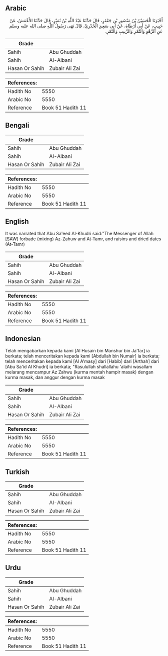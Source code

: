## Arabic


<div dir="rtl" lang="ar" style={{fontSize:'larger',backgroundColor:'#f8f9fa',padding:20}}>
أَخْبَرَنَا الْحُسَيْنُ بْنُ مَنْصُورِ بْنِ جَعْفَرٍ، قَالَ حَدَّثَنَا عَبْدُ اللَّهِ بْنُ نُمَيْرٍ، قَالَ حَدَّثَنَا الأَعْمَشُ، عَنْ حَبِيبٍ، عَنْ أَبِي أَرْطَاةَ، عَنْ أَبِي سَعِيدٍ الْخُدْرِيِّ، قَالَ نَهَى رَسُولُ اللَّهِ صلى الله عليه وسلم عَنِ الزَّهْوِ وَالتَّمْرِ وَالزَّبِيبِ وَالتَّمْرِ‏.‏
</div>
<div style={{backgroundColor:'#f8f9fa',padding:20, marginBottom: 10}}><table> <thead> <tr> <th>Grade</th> <th></th> </tr> </thead> <tbody> <tr><td>Sahih</td><td>Abu Ghuddah</td></tr><tr><td>Sahih</td><td>Al-Albani</td></tr><tr><td>Hasan Or Sahih</td><td>Zubair Ali Zai</td></tr></tbody></table><table> <thead> <tr> <th>References:</th> <th></th> </tr> </thead> <tbody><tr><td>Hadith No</td><td>5550</td></tr><tr><td>Arabic No</td><td>5550</td></tr><tr><td>Reference</td><td>Book 51 Hadith 11</td></tr></tbody></table></div>

## Bengali


<div dir="ltr" lang="bn" style={{fontSize:'larger',backgroundColor:'#f8f9fa',padding:20}}>

</div>
<div style={{backgroundColor:'#f8f9fa',padding:20, marginBottom: 10}}><table> <thead> <tr> <th>Grade</th> <th></th> </tr> </thead> <tbody> <tr><td>Sahih</td><td>Abu Ghuddah</td></tr><tr><td>Sahih</td><td>Al-Albani</td></tr><tr><td>Hasan Or Sahih</td><td>Zubair Ali Zai</td></tr></tbody></table><table> <thead> <tr> <th>References:</th> <th></th> </tr> </thead> <tbody><tr><td>Hadith No</td><td>5550</td></tr><tr><td>Arabic No</td><td>5550</td></tr><tr><td>Reference</td><td>Book 51 Hadith 11</td></tr></tbody></table></div>

## English


<div dir="ltr" lang="en" style={{fontSize:'larger',backgroundColor:'#f8f9fa',padding:20}}>
It was narrated that Abu Sa'eed Al-Khudri said:"The Messenger of Allah [SAW] forbade (mixing) Az-Zahuw and At-Tamr, and raisins and dried dates (At-Tamr)
</div>
<div style={{backgroundColor:'#f8f9fa',padding:20, marginBottom: 10}}><table> <thead> <tr> <th>Grade</th> <th></th> </tr> </thead> <tbody> <tr><td>Sahih</td><td>Abu Ghuddah</td></tr><tr><td>Sahih</td><td>Al-Albani</td></tr><tr><td>Hasan Or Sahih</td><td>Zubair Ali Zai</td></tr></tbody></table><table> <thead> <tr> <th>References:</th> <th></th> </tr> </thead> <tbody><tr><td>Hadith No</td><td>5550</td></tr><tr><td>Arabic No</td><td>5550</td></tr><tr><td>Reference</td><td>Book 51 Hadith 11</td></tr></tbody></table></div>

## Indonesian


<div dir="ltr" lang="id" style={{fontSize:'larger',backgroundColor:'#f8f9fa',padding:20}}>
Telah mengabarkan kepada kami [Al Husain bin Manshur bin Ja'far] ia berkata; telah menceritakan kepada kami [Abdullah bin Numair] ia berkata; telah menceritakan kepada kami [Al A'masy] dari [Habib] dari [Arthah] dari [Abu Sa'id Al Khudri] ia berkata; "Rasulullah shallallahu 'alaihi wasallam melarang mencampur Az Zahwu (kurma mentah hampir masak) dengan kurma masak, dan anggur dengan kurma masak
</div>
<div style={{backgroundColor:'#f8f9fa',padding:20, marginBottom: 10}}><table> <thead> <tr> <th>Grade</th> <th></th> </tr> </thead> <tbody> <tr><td>Sahih</td><td>Abu Ghuddah</td></tr><tr><td>Sahih</td><td>Al-Albani</td></tr><tr><td>Hasan Or Sahih</td><td>Zubair Ali Zai</td></tr></tbody></table><table> <thead> <tr> <th>References:</th> <th></th> </tr> </thead> <tbody><tr><td>Hadith No</td><td>5550</td></tr><tr><td>Arabic No</td><td>5550</td></tr><tr><td>Reference</td><td>Book 51 Hadith 11</td></tr></tbody></table></div>

## Turkish


<div dir="ltr" lang="tr" style={{fontSize:'larger',backgroundColor:'#f8f9fa',padding:20}}>

</div>
<div style={{backgroundColor:'#f8f9fa',padding:20, marginBottom: 10}}><table> <thead> <tr> <th>Grade</th> <th></th> </tr> </thead> <tbody> <tr><td>Sahih</td><td>Abu Ghuddah</td></tr><tr><td>Sahih</td><td>Al-Albani</td></tr><tr><td>Hasan Or Sahih</td><td>Zubair Ali Zai</td></tr></tbody></table><table> <thead> <tr> <th>References:</th> <th></th> </tr> </thead> <tbody><tr><td>Hadith No</td><td>5550</td></tr><tr><td>Arabic No</td><td>5550</td></tr><tr><td>Reference</td><td>Book 51 Hadith 11</td></tr></tbody></table></div>

## Urdu


<div dir="rtl" lang="ur" style={{fontSize:'larger',backgroundColor:'#f8f9fa',padding:20}}>

</div>
<div style={{backgroundColor:'#f8f9fa',padding:20, marginBottom: 10}}><table> <thead> <tr> <th>Grade</th> <th></th> </tr> </thead> <tbody> <tr><td>Sahih</td><td>Abu Ghuddah</td></tr><tr><td>Sahih</td><td>Al-Albani</td></tr><tr><td>Hasan Or Sahih</td><td>Zubair Ali Zai</td></tr></tbody></table><table> <thead> <tr> <th>References:</th> <th></th> </tr> </thead> <tbody><tr><td>Hadith No</td><td>5550</td></tr><tr><td>Arabic No</td><td>5550</td></tr><tr><td>Reference</td><td>Book 51 Hadith 11</td></tr></tbody></table></div>